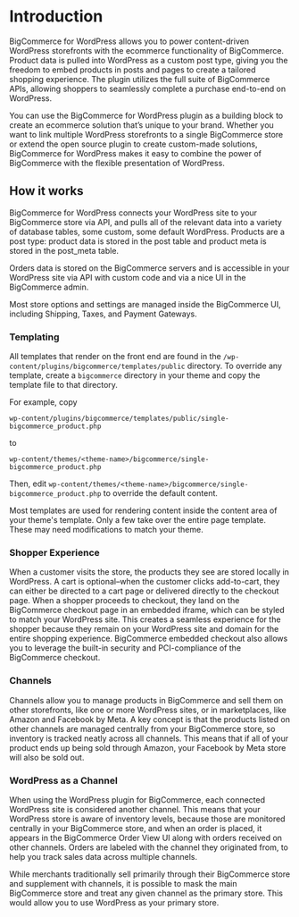 # Introduction

BigCommerce for WordPress allows you to power content-driven WordPress storefronts with the ecommerce functionality of BigCommerce. Product data is pulled into WordPress as a custom post type, giving you the freedom to embed products in posts and pages to create a tailored shopping experience. The plugin utilizes the full suite of BigCommerce APIs, allowing shoppers to seamlessly complete a purchase end-to-end on WordPress.

You can use the BigCommerce for WordPress plugin as a building block to create an ecommerce solution that’s unique to your brand. Whether you want to link multiple WordPress storefronts to a single BigCommerce store or extend the open source plugin to create custom-made solutions, BigCommerce for WordPress makes it easy to combine the power of BigCommerce with the flexible presentation of WordPress.

## How it works

BigCommerce for WordPress connects your WordPress site to your BigCommerce store via API, and pulls all of the relevant data into a variety of database tables, some custom, some default WordPress. Products are a post type: product data is stored in the post table and product meta is stored in the post_meta table.

Orders data is stored on the BigCommerce servers and is accessible in your WordPress site via API with custom code and via a nice UI in the BigCommerce admin.

Most store options and settings are managed inside the BigCommerce UI, including Shipping, Taxes, and Payment Gateways.

### Templating

All templates that render on the front end are found in the `/wp-content/plugins/bigcommerce/templates/public` directory. To override any template, create a `bigcommerce` directory in your theme and copy the template file to that directory.

For example, copy

```copy
wp-content/plugins/bigcommerce/templates/public/single-bigcommerce_product.php
```

to

```copy
wp-content/themes/<theme-name>/bigcommerce/single-bigcommerce_product.php
```
Then, edit `wp-content/themes/<theme-name>/bigcommerce/single-bigcommerce_product.php` to override the default content.

<Callout type="info">
  Most templates are used for rendering content inside the content area of your theme's template. Only a few take over the entire page template. These may need modifications to match your theme.
</Callout>

### Shopper Experience

When a customer visits the store, the products they see are stored locally in WordPress. A cart is optional–when the customer clicks add-to-cart, they can either be directed to a cart page or delivered directly to the checkout page.
When a shopper proceeds to checkout, they land on the BigCommerce checkout page in an embedded iframe, which can be styled to match your WordPress site. This creates a seamless experience for the shopper because they remain on your WordPress site and domain for the entire shopping experience. BigCommerce embedded checkout also allows you to leverage the built-in security and PCI-compliance of the BigCommerce checkout.

### Channels

Channels allow you to manage products in BigCommerce and sell them on other storefronts, like one or more WordPress sites, or in marketplaces, like Amazon and Facebook by Meta. A key concept is that the products listed on other channels are managed centrally from your BigCommerce store, so inventory is tracked neatly across all channels. This means that if all of your product ends up being sold through Amazon, your Facebook by Meta store will also be sold out.

### WordPress as a Channel

When using the WordPress plugin for BigCommerce, each connected WordPress site is considered another channel. This means that your WordPress store is aware of inventory levels, because those are monitored centrally in your BigCommerce store, and when an order is placed, it appears in the BigCommerce Order View UI along with orders received on other channels. Orders are labeled with the channel they originated from, to help you track sales data across multiple channels.

While merchants traditionally sell primarily through their BigCommerce store and supplement with channels, it is possible to mask the main BigCommerce store and treat any given channel as the primary store. This would allow you to use WordPress as your primary store.
